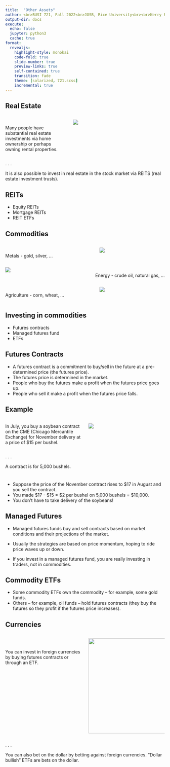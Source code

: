 ```yaml
---
title:  "Other Assets"
author: <br>BUSI 721, Fall 2022<br>JGSB, Rice University<br><br>Kerry Back
output-dir: docs
execute:
  echo: false
  jupyter: python3
  cache: true
format: 
  revealjs:
    highlight-style: monokai
    code-fold: true
    slide-number: true
    preview-links: true
    self-contained: true
    transition: fade
    theme: [solarized, 721.scss]
    incremental: true
---
```


## Real Estate 

:::: {.columns}
::: {.column width="40%"}
<br>
Many people have substantial real estate investments via home ownership or perhaps owning rental properties.
:::
::: {.column width="60%"}
::: {.fragment .fade-up}
![](images/monopoly.jpg)
:::
:::

::::

. . .

It is also possible to invest in real estate in the stock market via REITS (real estate investment trusts).

## REITs

- Equity REITs
- Mortgage REITs
- REIT ETFs

## Commodities 

:::: {.columns}
::: {.column width="60%"}
<br>
Metals - gold, silver, $\ldots$
:::
::: {.column width="20%"}
![](images/goldbars.png)
:::
::: {.column width="20%"}
:::
::::

:::: {.columns}
::: {.column width="20%"}
![](images/oilrig.png)
:::
::: {.column width="60%"}
<br>
<p align=right>
Energy - crude oil, natural gas, $\ldots$
</p>
:::

::::

:::: {.columns}
::: {.column width="60%"}
<br>
Agriculture - corn, wheat, $\ldots$
:::
::: {.column width="20%"}
![](images/corn.png)
:::
::: {.column width="20%"}
:::
::::

## Investing in commodities

- Futures contracts
- Managed futures fund
- ETFs


## Futures Contracts

- A futures contract is a commitment to buy/sell in the future at a pre-determined price (the futures price).
- The futures price is determined in the market.
- People who buy the futures make a profit when the futures price goes up.
- People who sell it make a profit when the futures price falls.


## Example

:::: {.columns}
::: {.column width="50%"}
In July, you buy a soybean contract on the CME (Chicago Mercantile Exchange) for November delivery at a price of $15 per bushel.
:::
::: {.column width="50%"}
![](images/Soybean.jpg)
:::
::::


. . .

A contract is for 5,000 bushels. 

# 

- Suppose the price of the November contract rises to $17 in August and you sell the contract.
- You made $17 - $15 = $2 per bushel on 5,000 bushels = $10,000.
- You don't have to take delivery of the soybeans!

## Managed Futures

- Managed futures funds buy and sell contracts based on market conditions and their projections of the market.

- Usually the strategies are based on price momentum, hoping to ride price waves up or down.
- If you invest in a managed futures fund, you are really investing in traders, not in commodities.

## Commodity ETFs

- Some commodity ETFs own the commodity -- for example, some gold funds.
- Others -- for example, oil funds -- hold futures contracts (they buy the futures so they profit if the futures price increases).


## Currencies

:::: {.columns}
::: {.column width="50%"}
<br><br>
You can invest in foreign currencies by buying futures contracts or through an ETF.
:::
::: {.column width="50%"}
<p align=center> <img src="images/foreigncurrencies.jpg" height=300 width=400></p>
:::
::::

 . . .

You can also bet on the dollar by betting against foreign currencies.  "Dollar bullish" ETFs are bets on the dollar.



